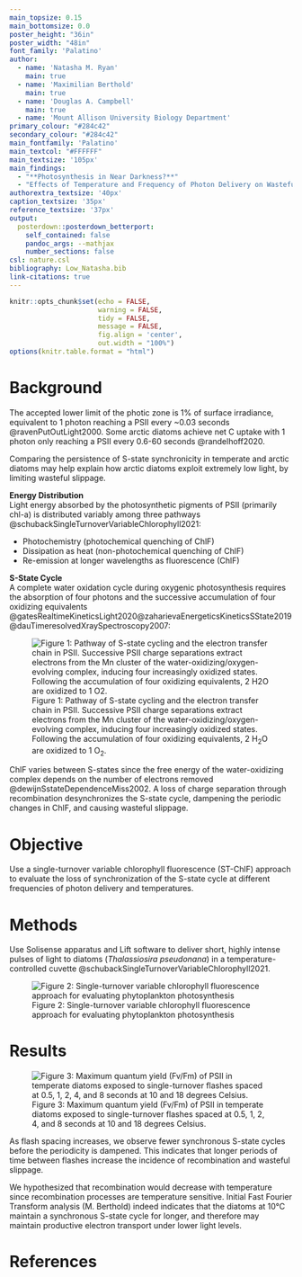 ```yaml
---
main_topsize: 0.15
main_bottomsize: 0.0
poster_height: "36in"
poster_width: "48in"
font_family: 'Palatino'
author:
  - name: 'Natasha M. Ryan'
    main: true
  - name: 'Maximilian Berthold'
    main: true
  - name: 'Douglas A. Campbell'
    main: true
  - name: 'Mount Allison University Biology Department'
primary_colour: "#284c42" 
secondary_colour: "#284c42" 
main_fontfamily: 'Palatino'
main_textcol: "#FFFFFF"
main_textsize: '105px'
main_findings:
  - "**Photosynthesis in Near Darkness?**"
  - "Effects of Temperature and Frequency of Photon Delivery on Wasteful Slippage of the S-State Cycle in Photosystem II"
authorextra_textsize: '40px'
caption_textsize: '35px'
reference_textsize: '37px'
output: 
  posterdown::posterdown_betterport:
    self_contained: false
    pandoc_args: --mathjax
    number_sections: false
csl: nature.csl
bibliography: Low_Natasha.bib
link-citations: true
---
```


```r
knitr::opts_chunk$set(echo = FALSE,
                      warning = FALSE,
                      tidy = FALSE,
                      message = FALSE,
                      fig.align = 'center',
                      out.width = "100%")
options(knitr.table.format = "html") 
```


# Background

The accepted lower limit of the photic zone is 1% of surface irradiance, equivalent to 1 photon reaching a PSII every ~0.03 seconds @ravenPutOutLight2000. Some arctic diatoms achieve net C uptake with 1 photon only reaching a PSII every 0.6-60 seconds @randelhoff2020.           

  Comparing the persistence of S-state synchronicity in temperate and arctic diatoms may help explain how arctic diatoms exploit extremely low light, by limiting wasteful slippage.      

**Energy Distribution**  
Light energy absorbed by the photosynthetic pigments of PSII (primarily chl-a) is distributed variably among three pathways @schubackSingleTurnoverVariableChlorophyll2021:  

  * Photochemistry (photochemical quenching of ChlF)    
  * Dissipation as heat (non-photochemical quenching of ChlF)   
  * Re-emission at longer wavelengths as fluorescence (ChlF)  
  
**S-State Cycle**   
A complete water oxidation cycle during oxygenic photosynthesis requires the absorption of four photons and the successive accumulation of four oxidizing equivalents  @gatesRealtimeKineticsLight2020@zaharievaEnergeticsKineticsSState2019@dauTimeresolvedXraySpectroscopy2007:  

![Figure 1: Pathway of S-state cycling and the electron transfer chain in PSII. Successive PSII charge separations extract electrons from the Mn cluster of the water-oxidizing/oxygen-evolving complex, inducing four increasingly oxidized states. Following the accumulation of four oxidizing equivalents, 2 H~2~O are oxidized to 1 O~2~.](figure_sstate.png)

ChlF varies between S-states since the free energy of the water-oxidizing complex depends on the number of electrons removed @dewijnSstateDependenceMiss2002. A loss of charge separation through recombination desynchronizes the S-state cycle, dampening the periodic changes in ChlF, and causing wasteful slippage. 


# Objective   
Use a single-turnover variable chlorophyll fluorescence (ST-ChlF) approach to evaluate the loss of synchronization of the S-state cycle at different frequencies of photon delivery and temperatures.     


# Methods

Use Solisense apparatus and Lift software to deliver short, highly intense pulses of light to diatoms (*Thalassiosira pseudonana*) in a temperature-controlled cuvette @schubackSingleTurnoverVariableChlorophyll2021.   

![Figure 2: Single-turnover variable chlorophyll fluorescence approach for evaluating phytoplankton photosynthesis](figure_methods.png)


# Results

![Figure 3: Maximum quantum yield (Fv/Fm) of PSII in temperate diatoms exposed to single-turnover flashes spaced at 0.5, 1, 2, 4, and 8 seconds at 10 and 18 degrees Celsius.](FvFm_vs_Flashnumber.png)

As flash spacing increases, we observe fewer synchronous S-state cycles before the periodicity is dampened. This indicates that longer periods of time between flashes increase the incidence of recombination and wasteful slippage.

We hypothesized that recombination would decrease with temperature since recombination processes are temperature sensitive. Initial Fast Fourier Transform analysis (M. Berthold) indeed indicates that the diatoms at 10°C maintain a synchronous S-state cycle for longer, and therefore may maintain productive electron transport under lower light levels.


# References
